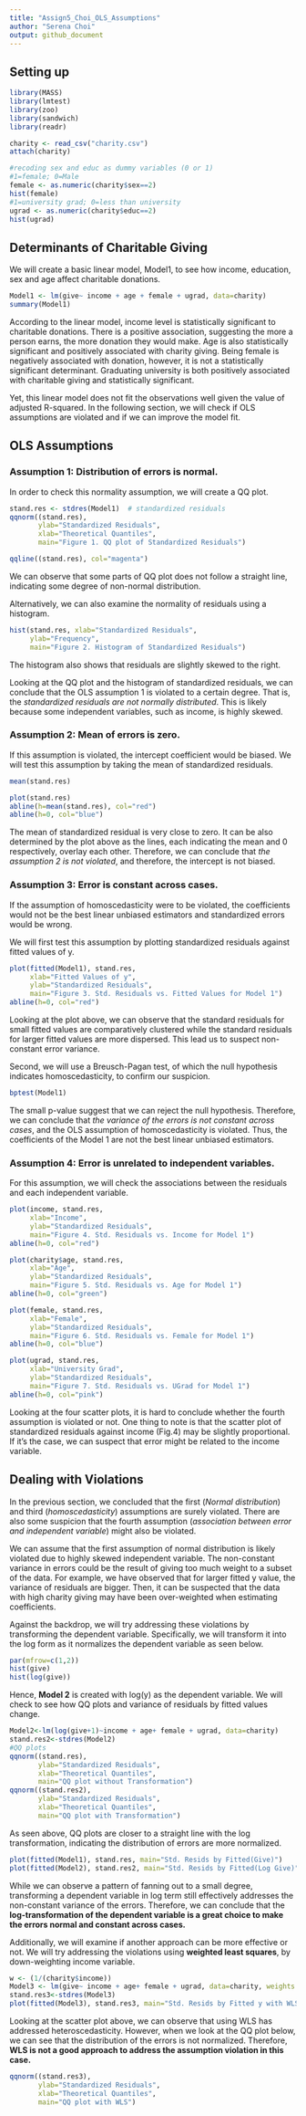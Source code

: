 ```yaml
---
title: "Assign5_Choi_OLS_Assumptions"
author: "Serena Choi"
output: github_document
---
```



## Setting up 
```r
library(MASS)
library(lmtest)
library(zoo)
library(sandwich)
library(readr)
```

```r
charity <- read_csv("charity.csv")
attach(charity)

#recoding sex and educ as dummy variables (0 or 1)
#1=female; 0=Male
female <- as.numeric(charity$sex==2)
hist(female)
#1=university grad; 0=less than university
ugrad <- as.numeric(charity$educ==2)
hist(ugrad)
```


## Determinants of Charitable Giving

We will create a basic linear model, Model1, to see how income, education, sex and age affect charitable donations. 

```r
Model1 <- lm(give~ income + age + female + ugrad, data=charity)
summary(Model1)
```

According to the linear model, income level is statistically significant to charitable donations. There is a positive association, suggesting the more a person earns, the more donation they would make. Age is also statistically significant and positively associated with charity giving. Being female is negatively associated with donation, however, it is not a statistically significant determinant. Graduating university is both positively associated with charitable giving and statistically significant. 

Yet, this linear model does not fit the observations well given the value of adjusted R-squared. In the following section, we will check if OLS assumptions are violated and if we can improve the model fit. 



## OLS Assumptions

### Assumption 1: Distribution of errors is normal. 

In order to check this normality assumption, we will create a QQ plot. 
```r
stand.res <- stdres(Model1)  # standardized residuals
qqnorm((stand.res),
       ylab="Standardized Residuals",
       xlab="Theoretical Quantiles",
       main="Figure 1. QQ plot of Standardized Residuals")

qqline((stand.res), col="magenta")
```
We can observe that some parts of QQ plot does not follow a straight line, indicating some degree of non-normal distribution. 

Alternatively, we can also examine the normality of residuals using a histogram. 
```r
hist(stand.res, xlab="Standardized Residuals", 
     ylab="Frequency",
     main="Figure 2. Histogram of Standardized Residuals")
```
The histogram also shows that residuals are slightly skewed to the right. 

Looking at the QQ plot and the histogram of standardized residuals, we can conclude that the OLS assumption 1 is violated to a certain degree. That is, the *standardized residuals are not normally distributed*. This is likely because some independent variables, such as income, is highly skewed. 


### Assumption 2: Mean of errors is zero. 

If this assumption is violated, the intercept coefficient would be biased. We will test this assumption by taking the mean of standardized residuals. 

```r
mean(stand.res)
```

```r
plot(stand.res)
abline(h=mean(stand.res), col="red")  
abline(h=0, col="blue")  
```
The mean of standardized residual is very close to zero. It can be also determined by the plot above as the lines, each indicating the mean and 0 respectively, overlay each other. Therefore, we can conclude that *the assumption 2 is not violated*, and therefore, the intercept is not biased. 


### Assumption 3: Error is constant across cases. 
If the assumption of homoscedasticity were to be violated, the coefficients would not be the best linear unbiased estimators and standardized errors would be wrong. 

We will first test this assumption by plotting standardized residuals against fitted values of y.

```r
plot(fitted(Model1), stand.res,
     xlab="Fitted Values of y",
     ylab="Standardized Residuals",
     main="Figure 3. Std. Residuals vs. Fitted Values for Model 1")
abline(h=0, col="red")
```
Looking at the plot above, we can observe that the standard residuals for small fitted values are comparatively clustered while the standard residuals for larger fitted values are more dispersed. This lead us to suspect non-constant error variance. 

Second, we will use a Breusch-Pagan test, of which the null hypothesis indicates homoscedasticity, to confirm our suspicion. 
```r
bptest(Model1)
```

The small p-value suggest that we can reject the null hypothesis. Therefore, we can conclude that *the variance of the errors is not constant across cases*, and the OLS assumption of homoscedasticity is violated. Thus, the coefficients of the Model 1 are not the best linear unbiased estimators. 

### Assumption 4: Error is unrelated to independent variables. 

For this assumption, we will check the associations between the residuals and each independent variable. 

```r
plot(income, stand.res,
     xlab="Income",
     ylab="Standardized Residuals",
     main="Figure 4. Std. Residuals vs. Income for Model 1")
abline(h=0, col="red")
```

```r
plot(charity$age, stand.res,
     xlab="Age",
     ylab="Standardized Residuals",
     main="Figure 5. Std. Residuals vs. Age for Model 1")
abline(h=0, col="green")
```
```r
plot(female, stand.res,
     xlab="Female",
     ylab="Standardized Residuals",
     main="Figure 6. Std. Residuals vs. Female for Model 1")
abline(h=0, col="blue")
```
```r
plot(ugrad, stand.res,
     xlab="University Grad",
     ylab="Standardized Residuals",
     main="Figure 7. Std. Residuals vs. UGrad for Model 1")
abline(h=0, col="pink")
```
Looking at the four scatter plots, it is hard to conclude whether the fourth assumption is violated or not. One thing to note is that the scatter plot of standardized residuals against income (Fig.4) may be slightly proportional. If it's the case, we can suspect that error might be related to the income variable. 


## Dealing with Violations 

In the previous section, we concluded that the first (*Normal distribution*) and third (*homoscedasticity*) assumptions are surely violated. There are also some suspicion that the fourth assumption (*association between error and independent variable*) might also be violated. 

We can assume that the first assumption of normal distribution is likely violated due to highly skewed independent variable. The non-constant variance in errors could be the result of giving too much weight to a subset of the data. For example, we have observed that for larger fitted y value, the variance of residuals are bigger. Then, it can be suspected that the data with high charity giving may have been over-weighted when estimating coefficients. 

Against the backdrop, we will try addressing these violations by transforming the dependent variable. Specifically, we will transform it into the log form as it normalizes the dependent variable as seen below. 
```r
par(mfrow=c(1,2)) 
hist(give)  
hist(log(give))	
```

Hence, **Model 2** is created with log(y) as the dependent variable. We will check to see how QQ plots and variance of residuals by fitted values change. 
```r
Model2<-lm(log(give+1)~income + age+ female + ugrad, data=charity)
stand.res2<-stdres(Model2)
#QQ plots
qqnorm((stand.res),
       ylab="Standardized Residuals",
       xlab="Theoretical Quantiles",
       main="QQ plot without Transformation")
qqnorm((stand.res2),
       ylab="Standardized Residuals",
       xlab="Theoretical Quantiles",
       main="QQ plot with Transformation")
```
As seen above, QQ plots are closer to a straight line with the log transformation, indicating the distribution of errors are more normalized. 

```r
plot(fitted(Model1), stand.res, main="Std. Resids by Fitted(Give)")
plot(fitted(Model2), stand.res2, main="Std. Resids by Fitted(Log Give)")
```
While we can observe a pattern of fanning out to a small degree, transforming a dependent variable in log term still effectively addresses the non-constant variance of the errors. Therefore, we can conclude that the **log-transformation of the dependent variable is a great choice to make the errors normal and constant across cases.** 


Additionally, we will examine if another approach can be more effective or not. We will try addressing the violations using **weighted least squares**, by down-weighting income variable. 

```r
w <- (1/(charity$income))
Model3 <- lm(give~ income + age+ female + ugrad, data=charity, weights = w)
stand.res3<-stdres(Model3)
plot(fitted(Model3), stand.res3, main="Std. Resids by Fitted y with WLS")	
```
Looking at the scatter plot above, we can observe that using WLS has addressed heteroscedasticity. However, when we look at the QQ plot below, we can see that the distribution of the errors is not normalized. Therefore, **WLS is not a good approach to address the assumption violation in this case.**

```r
qqnorm((stand.res3),
       ylab="Standardized Residuals",
       xlab="Theoretical Quantiles",
       main="QQ plot with WLS")
```



